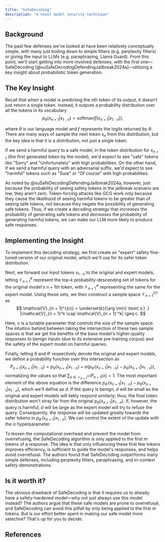 ```yaml
---
title: "SafeDecoding"
description: "A novel model security technique"
---
```


## Background
The past few defenses we've looked at have been relatively conceptually simple, with many just boiling down to simple filters (e.g. perplexity filters) or giving the input to LLMs (e.g. paraphrasing, Llama Guard). From this point, we'll start getting into more involved defenses, with the first one—SafeDecoding [@xuSafeDecodingDefendingJailbreak2024a]—utilizing a key insight about probabilistic token generation.

## The Key Insight
Recall that when a model is predicting the $n$th token of its output, it doesn't just return a single token. Instead, it outputs a probability distribution over all the tokens in its vocabulary
$$
p_\theta(x_{n + 1} | x_{1:n}) = \text{softmax}(f(x_{n + 1} | x_{1:n})),
$$

where $\theta$ is our language model and $f$ represents the logits returned by $\theta$. There are many ways of sample the next token $x_n$ from this distribution, but the key idea is that it is a *distribution*, not just a single token. 

If we send a harmful query to a safe model, in the token distribution for $x_{n + 1}$ (the first generated token by the model), we'd expect to see "safe" tokens like "Sorry" and "Unfortunately" with high probabilities. On the other hand, if we send a harmful query with an adversarial suffix, we'd expect to see "harmful" tokens such as "Sure" or "Of course" with high probabilities.

As noted by @xuSafeDecodingDefendingJailbreak2024a, however, just because the probability of seeing safety tokens in the jailbreak scenario are low, they aren't zero. Token-forcing attacks like GCG work only because they cause the likelihood of seeing harmful tokens to be greater than of seeing safe tokens, *not* because they negate the possibility of generating safe tokens. Thus, if we create a decoding strategy that *increases* the probability of generating safe tokens and *decreases* the probability of generating harmful tokens, we can make our LLM more likely to produce safe responses.

## Implementing the Insight
To implement this decoding strategy, we first create an "expert" safety fine-tuned version of our original model, which we'll use for its safer token distribution.

Next, we forward our input tokens $x_{1:n}$ to the original and expert models, letting $\mathcal{V}_{n + 1}^k$ represent the top-$k$ probability-descending set of tokens for the original model's $n + 1$th token, with $\mathcal{V}_{n + 1}'^k$ representing the same for the expert model. Using these sets, we then construct a sample space $\mathcal{V}_{n + 1}^{(c)}$ as
$$
\mathcal{V}_{n + 1}^{(c)} = \underset{k}{\arg \min} \text{ s.t. } |\mathcal{V}_{n + 1}^k \cap \mathcal{V}_{n + 1}'^k| \geq c.
$$

Here, $c$ is a tunable parameter that controls the size of the sample space. The intuition behind between taking the intersection of these two sample spaces is that we get the benefits of the base model's higher-quality responses to benign inputs (due to its extensive pre-training corpus) and the safety of the expert model on harmful queries.

Finally, letting $\theta$ and $\theta'$ respectively denote the original and expert models, we define a probability function over this intersection as
$$
P_{n + 1}(x_{n + 1} | x_{1:n}) = p_\theta(x_{n + 1} | x_{1:n}) + \alpha(p_{\theta'}(x_{n + 1} | x_{1:n}) - p_\theta(x_{n + 1} | x_{1:n})),
$$
normalizing the values so that $\sum_{x \in \mathcal{V}_{n + 1}^{(c)}} P_{n + 1}(x) = 1$. The most important element of the above equation is the difference $p_{\theta'}(x_{n + 1} | x_{1:n}) - p_\theta(x_{n + 1} | x_{1:n})$, which we'll define as $d$. If the query is benign, $d$ will be small as the original and expert models will liekly respond similarly; thus, the final token distribution won't stray far from the original $p_\theta(x_{n + 1} | x_{1:n})$. If, however, the query is harmful, $d$ will be large as the expert model will try to refuse the query. Consequently, the response will be updated greatly towards the safer tokens in $p_{\theta'}(x_{n + 1} | x_{1:n})$. We can control the extent of the update with the $\alpha$ hyperparameter.

To lessen the computational overhead and prevent the model from overrefusing, the SafeDecoding algorithm is only applied to the first $m$ tokens of a response. The idea is that only influencing these first few tokens improves efficiency, is sufficient to guide the model's responses, and helps avoid overrefusal. The authors found that SafeDecoding outperforms many simple defenses, including perplexity filters, paraphrasing, and in-context safety demonstrations.


## Is it worth it?
The obvious drawback of SafeDecoding is that it requires us to already have a safety-hardened model—why not just always use this model instead? The authors argue that these safe models are prone to overrefusal, and SafeDecoding can avoid this pitfall by only being applied to the first $m$ tokens. But is our effort better spent in making our safe model more selective? That's up for you to decide.

## References
